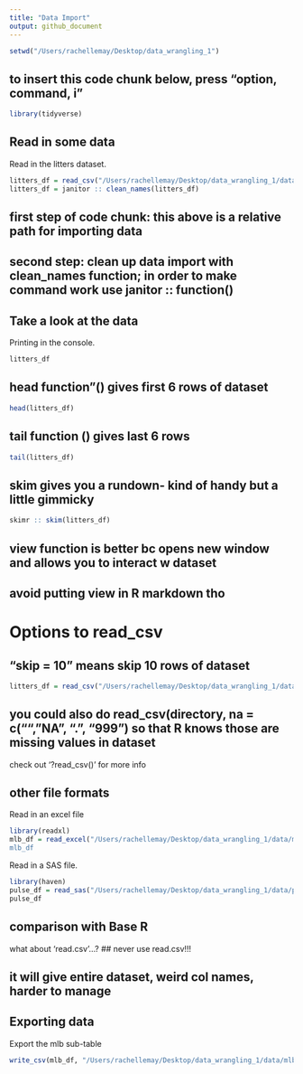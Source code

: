 ```yaml
---
title: "Data Import"
output: github_document
---
```

```r
setwd("/Users/rachellemay/Desktop/data_wrangling_1")
```


## to insert this code chunk below, press "option, command, i"
```r
library(tidyverse)
```

## Read in some data

Read in the litters dataset.

```r
litters_df = read_csv("/Users/rachellemay/Desktop/data_wrangling_1/data/FAS_litters.csv")
litters_df = janitor :: clean_names(litters_df)
```

## first step of code chunk: this above is a relative path for importing data
## second step: clean up data import with clean_names function; in order to make command work use janitor :: function()

## Take a look at the data

Printing in the console. 

```r
litters_df

```
## head function"() gives first 6 rows of dataset

```r
head(litters_df)
```
## tail function () gives last 6 rows
```r
tail(litters_df)
```
## skim gives you a rundown- kind of handy but a little gimmicky

```r
skimr :: skim(litters_df)
```
## view function is better bc opens new window and allows you to interact w dataset
## avoid putting view in R markdown tho


# Options to read_csv
## "skip = 10" means skip 10 rows of dataset
```r
litters_df = read_csv("/Users/rachellemay/Desktop/data_wrangling_1/data/FAS_litters.csv", skip = 10, col_names = FALSE)
```
## you could also do read_csv(directory, na = c("", "NA", ".", "999") so that R knows those are missing values in dataset

check out '?read_csv()' for more info

## other file formats

Read in an excel file

```r
library(readxl)
mlb_df = read_excel("/Users/rachellemay/Desktop/data_wrangling_1/data/mlb11.xlsx", range = "A1:F7"")
mlb_df
```

Read in a SAS file. 

```r
library(haven)
pulse_df = read_sas("/Users/rachellemay/Desktop/data_wrangling_1/data/public_pulse_data.sas7bdat")
pulse_df
```

## comparison with Base R

what about 'read.csv'...?
## never use read.csv!!!

## it will give entire dataset, weird col names, harder to manage

## Exporting data

Export the mlb sub-table

```r
write_csv(mlb_df, "/Users/rachellemay/Desktop/data_wrangling_1/data/mlb_subtable.csv")
```


